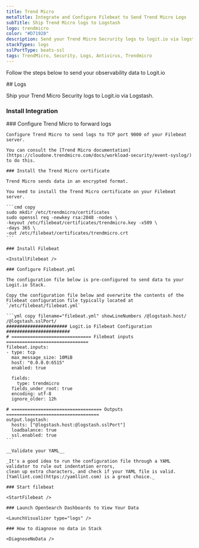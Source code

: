 ```yaml
---
title: Trend Micro
metaTitle: Integrate and Configure Filebeat to Send Trend Micro Logs
subTitle: Ship Trend Micro logs to Logstash
logo: trendmicro
color: "#D71920"
description: Send your Trend Micro Secrurity logs to logit.io via logstash using the instructions below and begin searching your data
stackTypes: logs
sslPortType: beats-ssl
tags: TrendMicro, Security, Logs, Antivirus, Trendmicro
---
```


Follow the steps below to send your observability data to Logit.io

<Steps>
  ## Logs

  Ship your Trend Micro Security logs to Logit.io via Logstash.
  
  ### Install Integration
  <InstallIntegration/>
    ### Configure Trend Micro to forward logs

    Configure Trend Micro to send logs to TCP port 9000 of your Filebeat server.

    You can consult the [Trend Micro documentation](https://cloudone.trendmicro.com/docs/workload-security/event-syslog/) to do this.

    ### Install the Trend Micro certificate

    Trend Micro sends data in an encrypted format. 

    You need to install the Trend Micro certificate on your Filebeat server.

    ```cmd copy
    sudo mkdir /etc/trendmicro/certificates
    sudo openssl req -newkey rsa:2048 -nodes \
    -keyout /etc/filebeat/certificates/trendmicro.key -x509 \
    -days 365 \
    -out /etc/filebeat/certificates/trendmicro.crt
    ```

    ### Install Filebeat

    <InstallFilebeat />
    
    ### Configure Filebeat.yml

    The configuration file below is pre-configured to send data to your Logit.io Stack.
        
    Copy the configuration file below and overwrite the contents of the Filebeat configuration file typically located at `/etc/filebeat/filebeat.yml`

    ```yml copy filename="filebeat.yml" showLineNumbers /@logstash.host/ /@logstash.sslPort/
    ####################### Logit.io Filebeat Configuration ########################
    # ============================== Filebeat inputs ===============================
    filebeat.inputs:
    - type: tcp
      max_message_size: 10MiB
      host: "0.0.0.0:6515"
      enabled: true

      fields:
        type: trendmicro
      fields_under_root: true
      encoding: utf-8
      ignore_older: 12h
    
    # ================================== Outputs ===================================
    output.logstash:
      hosts: ["@logstash.host:@logstash.sslPort"]
      loadbalance: true
      ssl.enabled: true
    ```

    __Validate your YAML__

    _It's a good idea to run the configuration file through a YAML validator to rule out indentation errors, 
    clean up extra characters, and check if your YAML file is valid. [Yamllint.com](https://yamllint.com) is a great choice._

    ### Start filebeat

    <StartFilebeat />

    ### Launch OpenSearch Dashboards to View Your Data

    <LaunchVisualizer type="logs" />

    ### How to diagnose no data in Stack

    <DiagnoseNoData />
</Steps>